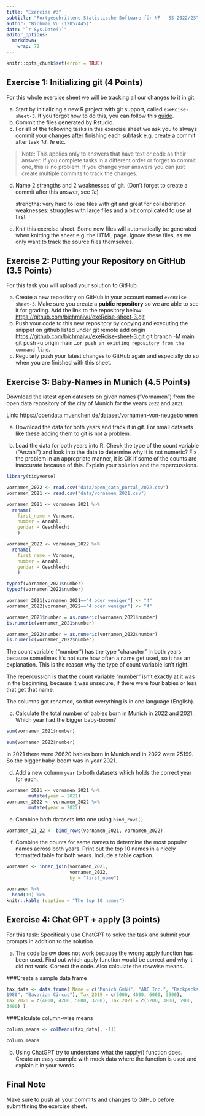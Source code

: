 ```yaml
---
title: "Exercise #3"
subtitle: "Fortgeschrittene Statistische Software für NF - SS 2022/23"
author: "Bichmai Vu (12057445)"
date: "`r Sys.Date()`"
editor_options: 
  markdown: 
    wrap: 72
---
```


```r
knitr::opts_chunk$set(error = TRUE)
```

## Exercise 1: Initializing git (4 Points)

For this whole exercise sheet we will be tracking all our changes to it
in git.

a)  Start by initializing a new R project with git support, called
    `exeRcise-sheet-3`. If you forgot how to do this, you can follow
    this
    [guide](https://malikaihle.github.io/Introduction-RStudio-Git-GitHub/rstudio_project.html).
b)  Commit the files generated by Rstudio.
c)  For all of the following tasks in this exercise sheet we ask you to
    always commit your changes after finishing each subtask e.g. create
    a commit after task *1d*, *1e* etc.

> Note: This applies only to answers that have text or code as their
> answer. If you complete tasks in a different order or forget to commit
> one, this is no problem. If you change your answers you can just
> create multiple commits to track the changes.

d)  Name 2 strengths and 2 weaknesses of git. (Don't forget to create a
    commit after this answer, see *1c*)

    strengths: very hard to lose files with git and great for
    collaboration weaknesses: struggles with large files and a bit
    complicated to use at first

e)  Knit this exercise sheet. Some new files will automatically be
    generated when knitting the sheet e.g. the HTML page. Ignore these
    files, as we only want to track the source files themselves.

## Exercise 2: Putting your Repository on GitHub (3.5 Points)

For this task you will upload your solution to GitHub.

a)  Create a new repository on GitHub in your account named
    `exeRcise-sheet-3`. Make sure you create a **public repository** so
    we are able to see it for grading. Add the link to the repository
    below: <https://github.com/bichmaivu/exeRcise-sheet-3.git>
b)  Push your code to this new repository by copying and executing the
    snippet on github listed under git remote add origin
    <https://github.com/bichmaivu/exeRcise-sheet-3.git> git branch -M
    main git push -u origin main
    `…or push an existing repository from the command line`.
c)  Regularly push your latest changes to GitHub again and especially do
    so when you are finished with this sheet.

## Exercise 3: Baby-Names in Munich (4.5 Points)

Download the latest open datasets on given names ("Vornamen") from the
open data repository of the city of Munich for the years `2022` and
`2021`.

Link: <https://opendata.muenchen.de/dataset/vornamen-von-neugeborenen>

a)  Download the data for both years and track it in git. For small
    datasets like these adding them to git is not a problem.

b)  Load the data for both years into R. Check the type of the count
    variable ("Anzahl") and look into the data to determine why it is
    not numeric? Fix the problem in an appropriate manner, it is OK if
    some of the counts are inaccurate because of this. Explain your
    solution and the repercussions.

```r
library(tidyverse)
```

```r
vornamen_2022 <- read.csv("data/open_data_portal_2022.csv")
vornamen_2021 <- read.csv("data/vornamen_2021.csv")

vornamen_2021 <- vornamen_2021 %>% 
  rename(
    first_name = Vorname,
    number = Anzahl,
    gender = Geschlecht
    )

vornamen_2022 <- vornamen_2022 %>% 
  rename(
    first_name = Vorname,
    number = Anzahl,
    gender = Geschlecht
    )

typeof(vornamen_2021$number)
typeof(vornamen_2022$number)

vornamen_2021[vornamen_2021=="4 oder weniger"] <- "4"
vornamen_2022[vornamen_2022=="4 oder weniger"] <- "4"

vornamen_2021$number = as.numeric(vornamen_2021$number)
is.numeric(vornamen_2021$number)

vornamen_2022$number = as.numeric(vornamen_2022$number)
is.numeric(vornamen_2022$number)
```

The count variable ("number") has the type "character" in both years
because sometimes it's not sure how often a name get used, so it has an
explanation. This is the reason why the type of count variable isn't
right.

The repercussion is that the count variable "number" isn't exactly at it was in the beginning, because it was unsecure, if there were four babies or less that get that name.

The columns got renamed, so that everything is in one language (English).

c)  Calculate the total number of babies born in Munich in 2022
    and 2021. Which year had the bigger baby-boom?

```r
sum(vornamen_2021$number)

sum(vornamen_2022$number)
```

In 2021 there were 26620 babies born in Munich and in 2022 were 25199.
So the bigger baby-boom was in year 2021.

d)  Add a new column `year` to both datasets which holds the correct
    year for each.

```r
vornamen_2021 <- vornamen_2021 %>%
        mutate(year = 2021)
vornamen_2022 <- vornamen_2022 %>%
        mutate(year = 2022)
```

e)  Combine both datasets into one using `bind_rows()`.

```r
vornamen_21_22 <- bind_rows(vornamen_2021, vornamen_2022)
```

f)  Combine the counts for same names to determine the most popular
    names across both years. Print out the top 10 names in a nicely
    formatted table for both years. Include a table caption.

```r
vornamen <- inner_join(vornamen_2021, 
                       vornamen_2022, 
                       by = "first_name")

vornamen %>% 
  head(10) %>% 
knitr::kable (caption = "The top 10 names") 
```

## Exercise 4: Chat GPT + apply (3 points)

For this task: Specifically use ChatGPT to solve the task and submit
your prompts in addition to the solution

a)  The code below does not work because the wrong apply function has
    been used. Find out which apply function would be correct and why it
    did not work. Correct the code. Also calculate the rowwise means.

###Create a sample data frame

```r
tax_data <- data.frame( Name = c("Munich GmbH", "ABC Inc.", "Backpacks
1980", "Bavarian Circus"), Tax_2019 = c(5000, 4000, 6000, 3500),
Tax_2020 = c(4800, 4200, 5800, 3700), Tax_2021 = c(5200, 3800, 5900,
3400) )
```

###Calculate column-wise means

```r
column_means <- colMeans(tax_data[, -1])

column_means
```

b)  Using ChatGPT try to understand what the rapply() function does.
    Create an easy example with mock data where the function is used and
    explain it in your words.
    

## Final Note

Make sure to push all your commits and changes to GitHub before
submittining the exercise sheet.
